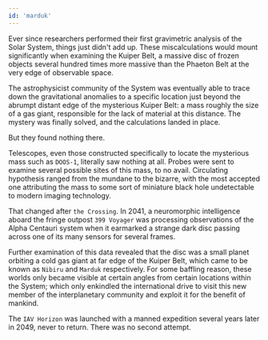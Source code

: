 ```yaml
---
id: 'marduk'
---
```



Ever since researchers performed their first gravimetric analysis of the Solar System, things just didn't add up. These miscalculations would mount significantly when examining the Kuiper Belt, a massive disc of frozen objects several hundred times more massive than the Phaeton Belt at the very edge of observable space.

The astrophysicist community of the System was eventually able to trace down the gravitational anomalies to a specific location just beyond the abrumpt distant edge of the mysterious Kuiper Belt: a mass roughly the size of a gas giant, responsible for the lack of material at this distance. The mystery was finally solved, and the calculations landed in place.

But they found nothing there.

Telescopes, even those constructed specifically to locate the mysterious mass such as `DOOS-1`, literally saw nothing at all. Probes were sent to examine several possible sites of this mass, to no avail. Circulating hypothesis ranged from the mundane to the bizarre, with the most accepted one attributing the mass to some sort of miniature black hole undetectable to modern imaging technology.

That changed after `the Crossing`. In 2041, a neuromorphic intelligence aboard the fringe outpost `399 Voyager` was processing observations of the Alpha Centauri system when it earmarked a strange dark disc passing across one of its many sensors for several frames.

Further examination of this data revealed that the disc was a small planet orbiting a cold gas giant at far edge of the Kuiper Belt, which came to be known as `Nibiru` and `Marduk` respectively. For some baffling reason, these worlds only became visible at certain angles from certain locations within the System; which only enkindled the international drive to visit this new member of the interplanetary community and exploit it for the benefit of mankind.

The `IAV Horizon` was launched with a manned expedition several years later in 2049, never to return. There was no second attempt.